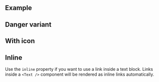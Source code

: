 ## Example

<LiveCodeEditor />

## Danger variant

<LiveCodeEditor example="danger" />

## With icon

<LiveCodeEditor example="icon" />

## Inline

Use the `inline` property if you want to use a link inside a text block. Links
inside a `<Text />` component will be rendered as inline links automatically.

<LiveCodeEditor example="inline" />
<LiveCodeEditor example="inlineText" />
